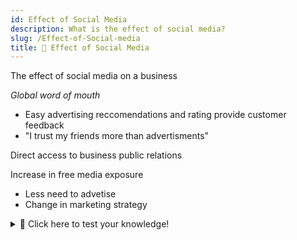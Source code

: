 ```yaml
---
id: Effect of Social Media
description: What is the effect of social media?
slug: /Effect-of-Social-media
title: 🤳 Effect of Social Media
---
```


The effect of social media on a  business

*Global word of mouth*

- Easy advertising reccomendations and rating provide customer feedback
- "I trust my friends more than advertisments"

Direct access to business public relations

Increase in free media exposure
- Less need to advetise
- Change in marketing strategy

<details>
  <summary>🧠 Click here to test your knowledge! </summary>

<iframe src="https://quizlet.com/679254021/match/embed?i=3loczc&x=1jj1" height="500" width="100%"></iframe>

</details>